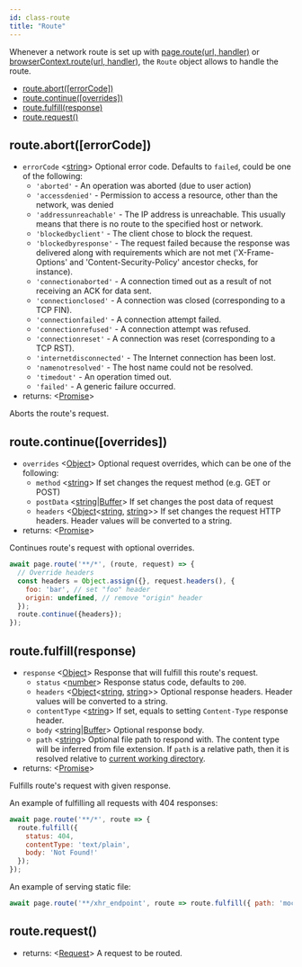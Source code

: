```yaml
---
id: class-route
title: "Route"
---
```



Whenever a network route is set up with [page.route(url, handler)](api/class-page.mdx#pagerouteurl-handler) or [browserContext.route(url, handler)](api/class-browsercontext.mdx#browsercontextrouteurl-handler), the `Route` object allows to handle the route.

<!-- GEN:toc -->
- [route.abort([errorCode])](api/class-route.mdx#routeaborterrorcode)
- [route.continue([overrides])](api/class-route.mdx#routecontinueoverrides)
- [route.fulfill(response)](api/class-route.mdx#routefulfillresponse)
- [route.request()](api/class-route.mdx#routerequest)
<!-- GEN:stop -->

## route.abort([errorCode])
- `errorCode` <[string]> Optional error code. Defaults to `failed`, could be
  one of the following:
  - `'aborted'` - An operation was aborted (due to user action)
  - `'accessdenied'` - Permission to access a resource, other than the network, was denied
  - `'addressunreachable'` - The IP address is unreachable. This usually means
    that there is no route to the specified host or network.
  - `'blockedbyclient'` - The client chose to block the request.
  - `'blockedbyresponse'` - The request failed because the response was delivered along with requirements which are not met ('X-Frame-Options' and 'Content-Security-Policy' ancestor checks, for instance).
  - `'connectionaborted'` - A connection timed out as a result of not receiving an ACK for data sent.
  - `'connectionclosed'` - A connection was closed (corresponding to a TCP FIN).
  - `'connectionfailed'` - A connection attempt failed.
  - `'connectionrefused'` - A connection attempt was refused.
  - `'connectionreset'` - A connection was reset (corresponding to a TCP RST).
  - `'internetdisconnected'` - The Internet connection has been lost.
  - `'namenotresolved'` - The host name could not be resolved.
  - `'timedout'` - An operation timed out.
  - `'failed'` - A generic failure occurred.
- returns: <[Promise]>

Aborts the route's request.

## route.continue([overrides])
- `overrides` <[Object]> Optional request overrides, which can be one of the following:
  - `method` <[string]> If set changes the request method (e.g. GET or POST)
  - `postData` <[string]|[Buffer]> If set changes the post data of request
  - `headers` <[Object]<[string], [string]>> If set changes the request HTTP headers. Header values will be converted to a string.
- returns: <[Promise]>

Continues route's request with optional overrides.

```js
await page.route('**/*', (route, request) => {
  // Override headers
  const headers = Object.assign({}, request.headers(), {
    foo: 'bar', // set "foo" header
    origin: undefined, // remove "origin" header
  });
  route.continue({headers});
});
```

## route.fulfill(response)
- `response` <[Object]> Response that will fulfill this route's request.
  - `status` <[number]> Response status code, defaults to `200`.
  - `headers` <[Object]<[string], [string]>> Optional response headers. Header values will be converted to a string.
  - `contentType` <[string]> If set, equals to setting `Content-Type` response header.
  - `body` <[string]|[Buffer]> Optional response body.
  - `path` <[string]> Optional file path to respond with. The content type will be inferred from file extension. If `path` is a relative path, then it is resolved relative to [current working directory](https://nodejs.org/api/process.html#process_process_cwd).
- returns: <[Promise]>

Fulfills route's request with given response.

An example of fulfilling all requests with 404 responses:

```js
await page.route('**/*', route => {
  route.fulfill({
    status: 404,
    contentType: 'text/plain',
    body: 'Not Found!'
  });
});
```

An example of serving static file:

```js
await page.route('**/xhr_endpoint', route => route.fulfill({ path: 'mock_data.json' }));
```

## route.request()
- returns: <[Request]> A request to be routed.




[AXNode]: api/class-accessibility.mdx#accessibilitysnapshotoptions "AXNode"
[Accessibility]: api/class-accessibility.mdx#class-accessibility "Accessibility"
[Array]: https://developer.mozilla.org/en-US/docs/Web/JavaScript/Reference/Global_Objects/Array "Array"
[BrowserServer]: api/class-browser.mdx#class-browserserver  "BrowserServer"
[BrowserContext]: api/class-browsercontext.mdx#class-browsercontext  "BrowserContext"
[BrowserType]: api/class-browsertype.mdx#class-browsertype "BrowserType"
[Browser]: api/class-browser.mdx  "Browser"
[Buffer]: https://nodejs.org/api/buffer.htmlapi.mdx#buffer_class_buffer "Buffer"
[ChildProcess]: https://nodejs.org/api/child_process.html "ChildProcess"
[ChromiumBrowser]: api/class-chromiumbrowser.mdx#class-chromiumbrowser "ChromiumBrowser"
[ChromiumBrowserContext]: api/class-chromiumbrowsercontext.mdx#class-chromiumbrowsercontext "ChromiumBrowserContext"
[ChromiumCoverage]: api/class-chromiumcoverage.mdx#class-chromiumcoverage "ChromiumCoverage"
[CDPSession]: api/class-cdpsession.mdx#class-cdpsession  "CDPSession"
[ConsoleMessage]: api/class-consolemessage.mdx#class-consolemessage "ConsoleMessage"
[Dialog]: api/class-dialog.mdx#class-dialog "Dialog"
[Download]: api/class-download.mdx#class-download "Download"
[ElementHandle]: api/class-elementhandle.mdx#class-elementhandle "ElementHandle"
[Element]: https://developer.mozilla.org/en-US/docs/Web/API/element "Element"
[Error]: https://nodejs.org/api/errors.htmlapi.mdx#errors_class_error "Error"
[EvaluationArgument]: api/evaluationargument.mdx#evaluationargument "Evaluation Argument"
[File]: https://developer.mozilla.org/en-US/docs/Web/API/File "File"
[FileChooser]: api/class-filechooser.mdx#class-filechooser "FileChooser"
[FirefoxBrowser]: api/class-firefoxbrowser.mdx#class-firefoxbrowser "FirefoxBrowser"
[Frame]: api/class-frame.mdx#class-frame "Frame"
[JSHandle]: api/class-jshandle.mdx#class-jshandle "JSHandle"
[Keyboard]: api/class-keyboard.mdx#class-keyboard "Keyboard"
[Logger]: api/class-logger.mdx#class-logger "Logger"
[Map]: https://developer.mozilla.org/en-US/docs/Web/JavaScript/Reference/Global_Objects/Map "Map"
[Mouse]: api/class-mouse.mdx#class-mouse "Mouse"
[Object]: https://developer.mozilla.org/en-US/docs/Web/JavaScript/Reference/Global_Objects/Object "Object"
[Page]: api/class-page.mdx#class-page "Page"
[Playwright]: api/class-playwright.mdx "Playwright"
[Promise]: https://developer.mozilla.org/en-US/docs/Web/JavaScript/Reference/Global_Objects/Promise "Promise"
[RegExp]: https://developer.mozilla.org/en-US/docs/Web/JavaScript/Reference/Global_Objects/RegExp
[Request]: api/class-request.mdx#class-request  "Request"
[Response]: api/class-response.mdx#class-response  "Response"
[Route]: api/class-route.mdx#class-route  "Route"
[Selectors]: api/class-selectors.mdx#class-selectors  "Selectors"
[Serializable]: https://developer.mozilla.org/en-US/docs/Web/JavaScript/Reference/Global_Objects/JSON/stringifyapi.mdx#Description "Serializable"
[TimeoutError]: api/class-timeouterror.mdx#class-timeouterror "TimeoutError"
[UIEvent.detail]: https://developer.mozilla.org/en-US/docs/Web/API/UIEvent/detail "UIEvent.detail"
[URL]: https://nodejs.org/api/url.html
[USKeyboardLayout]: ../src/usKeyboardLayout.ts "USKeyboardLayout"
[UnixTime]: https://en.wikipedia.org/wiki/Unix_time "Unix Time"
[WebKitBrowser]: api/class-webkitbrowser.mdx#class-webkitbrowser "WebKitBrowser"
[Worker]: api/class-worker.mdx#class-worker "Worker"
[boolean]: https://developer.mozilla.org/en-US/docs/Web/JavaScript/Data_structuresapi.mdx#Boolean_type "Boolean"
[function]: https://developer.mozilla.org/en-US/docs/Web/JavaScript/Reference/Global_Objects/Function "Function"
[iterator]: https://developer.mozilla.org/en-US/docs/Web/JavaScript/Reference/Iteration_protocols "Iterator"
[number]: https://developer.mozilla.org/en-US/docs/Web/JavaScript/Data_structuresapi.mdx#Number_type "Number"
[origin]: https://developer.mozilla.org/en-US/docs/Glossary/Origin "Origin"
[selector]: https://developer.mozilla.org/en-US/docs/Web/CSS/CSS_Selectors "selector"
[Readable]: https://nodejs.org/api/stream.htmlapi.mdx#stream_class_stream_readable "Readable"
[string]: https://developer.mozilla.org/en-US/docs/Web/JavaScript/Data_structuresapi.mdx#String_type "String"
[xpath]: https://developer.mozilla.org/en-US/docs/Web/XPath "xpath"
